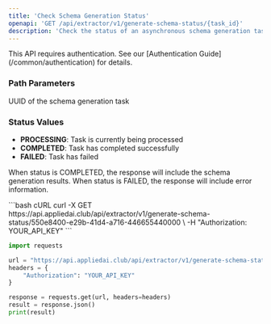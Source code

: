 ```yaml
---
title: 'Check Schema Generation Status'
openapi: 'GET /api/extractor/v1/generate-schema-status/{task_id}'
description: 'Check the status of an asynchronous schema generation task'
---
```


<Note>
This API requires authentication. See our [Authentication Guide](/common/authentication) for details.
</Note>

### Path Parameters

<ParamField path="task_id" type="string" required>
  UUID of the schema generation task
</ParamField>

### Status Values
- **PROCESSING**: Task is currently being processed
- **COMPLETED**: Task has completed successfully
- **FAILED**: Task has failed

When status is COMPLETED, the response will include the schema generation results.
When status is FAILED, the response will include error information.

<RequestExample>
```bash cURL
curl -X GET https://api.appliedai.club/api/extractor/v1/generate-schema-status/550e8400-e29b-41d4-a716-446655440000 \
  -H "Authorization: YOUR_API_KEY"
```

```python Python
import requests

url = "https://api.appliedai.club/api/extractor/v1/generate-schema-status/550e8400-e29b-41d4-a716-446655440000"
headers = {
    "Authorization": "YOUR_API_KEY"
}

response = requests.get(url, headers=headers)
result = response.json()
print(result)
```
</RequestExample> 
